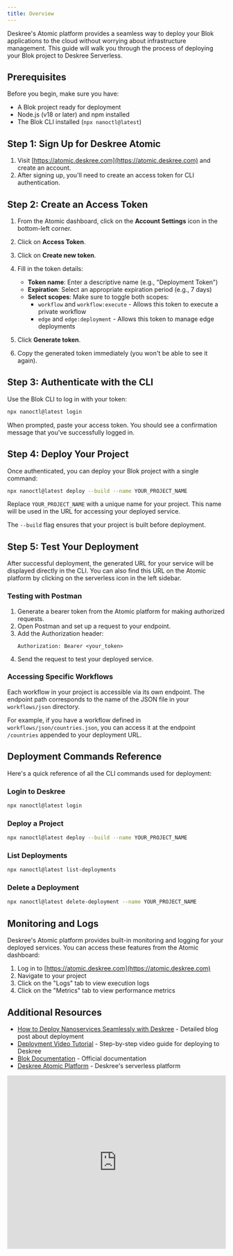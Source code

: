 ```yaml
---
title: Overview
---
```


Deskree's Atomic platform provides a seamless way to deploy your Blok applications to the cloud without worrying about infrastructure management. This guide will walk you through the process of deploying your Blok project to Deskree Serverless.

## Prerequisites

Before you begin, make sure you have:

- A Blok project ready for deployment
- Node.js (v18 or later) and npm installed
- The Blok CLI installed (`npx nanoctl@latest`)

## Step 1: Sign Up for Deskree Atomic

1. Visit [https://atomic.deskree.com](https://atomic.deskree.com) and create an account.
2. After signing up, you'll need to create an access token for CLI authentication.

## Step 2: Create an Access Token

1. From the Atomic dashboard, click on the **Account Settings** icon in the bottom-left corner.
2. Click on **Access Token**.
3. Click on **Create new token**.
4. Fill in the token details:
   - **Token name**: Enter a descriptive name (e.g., "Deployment Token")
   - **Expiration**: Select an appropriate expiration period (e.g., 7 days)
   - **Select scopes**: Make sure to toggle both scopes:
     - `workflow` and `workflow:execute` - Allows this token to execute a private workflow
     - `edge` and `edge:deployment` - Allows this token to manage edge deployments

5. Click **Generate token**.
6. Copy the generated token immediately (you won't be able to see it again).

## Step 3: Authenticate with the CLI

Use the Blok CLI to log in with your token:

```bash
npx nanoctl@latest login
```

When prompted, paste your access token. You should see a confirmation message that you've successfully logged in.

## Step 4: Deploy Your Project

Once authenticated, you can deploy your Blok project with a single command:

```bash
npx nanoctl@latest deploy --build --name YOUR_PROJECT_NAME
```

Replace `YOUR_PROJECT_NAME` with a unique name for your project. This name will be used in the URL for accessing your deployed service.

The `--build` flag ensures that your project is built before deployment.

## Step 5: Test Your Deployment

After successful deployment, the generated URL for your service will be displayed directly in the CLI. You can also find this URL on the Atomic platform by clicking on the serverless icon in the left sidebar.

### Testing with Postman

1. Generate a bearer token from the Atomic platform for making authorized requests.
2. Open Postman and set up a request to your endpoint.
3. Add the Authorization header:
   ```
   Authorization: Bearer <your_token>
   ```
4. Send the request to test your deployed service.

### Accessing Specific Workflows

Each workflow in your project is accessible via its own endpoint. The endpoint path corresponds to the name of the JSON file in your `workflows/json` directory.

For example, if you have a workflow defined in `workflows/json/countries.json`, you can access it at the endpoint `/countries` appended to your deployment URL.

## Deployment Commands Reference

Here's a quick reference of all the CLI commands used for deployment:

### Login to Deskree

```bash
npx nanoctl@latest login
```

### Deploy a Project

```bash
npx nanoctl@latest deploy --build --name YOUR_PROJECT_NAME
```

### List Deployments

```bash
npx nanoctl@latest list-deployments
```

### Delete a Deployment

```bash
npx nanoctl@latest delete-deployment --name YOUR_PROJECT_NAME
```

## Monitoring and Logs

Deskree's Atomic platform provides built-in monitoring and logging for your deployed services. You can access these features from the Atomic dashboard:

1. Log in to [https://atomic.deskree.com](https://atomic.deskree.com)
2. Navigate to your project
3. Click on the "Logs" tab to view execution logs
4. Click on the "Metrics" tab to view performance metrics

## Additional Resources

- [How to Deploy Nanoservices Seamlessly with Deskree](https://medium.com/nanoservice/how-to-deploy-nanoservices-seamlessly-with-deskree-8c4b15ff8acc) - Detailed blog post about deployment
- [Deployment Video Tutorial](https://www.youtube.com/watch?v=V46GpIUE-9E) - Step-by-step video guide for deploying to Deskree
- [Blok Documentation](https://blok.build) - Official documentation
- [Deskree Atomic Platform](https://atomic.deskree.com) - Deskree's serverless platform

<iframe 
  width="100%" 
  height="400" 
  src="https://www.youtube.com/embed/V46GpIUE-9E" 
  title="How to Deploy your Blok project on Deskree" 
  frameborder="0" 
  allow="accelerometer; autoplay; clipboard-write; encrypted-media; gyroscope; picture-in-picture" 
  allowfullscreen>
</iframe>
